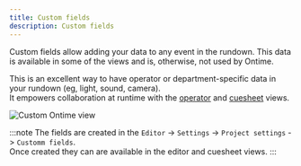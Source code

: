 ```yaml
---
title: Custom fields
description: Custom fields
---
```


Custom fields allow adding your data to any event in the rundown. This data is available in some of the views and is, otherwise, not used by Ontime.

This is an excellent way to have operator or department-specific data in your rundown (eg, light, sound, camera). \
It empowers collaboration at runtime with the [operator](/views/operator) and [cuesheet](/views/cuesheet) views.

![Custom Ontime view](../../../assets/screenshots/views/cuesheet.png)

:::note
The fields are created in the `Editor` -> `Settings` -> `Project settings` -> `Customm fields`. \
Once created they can are available in the editor and cuesheet views.
:::
